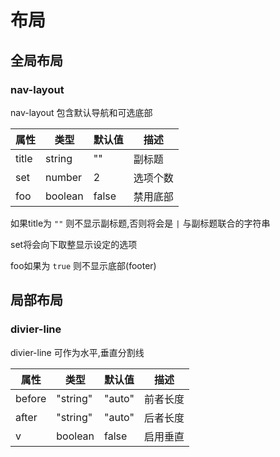 # 布局

## 全局布局

### nav-layout

nav-layout 包含默认导航和可选底部

|属性|类型|默认值|描述|
|---|---|---|---|
|title|string|""|副标题|
|set|number|2|选项个数|
|foo|boolean|false|禁用底部|

如果title为 `""` 则不显示副标题,否则将会是 `|` 与副标题联合的字符串

set将会向下取整显示设定的选项

foo如果为 `true` 则不显示底部(footer)

## 局部布局

### divier-line

divier-line 可作为水平,垂直分割线

|属性|类型|默认值|描述|
|---|---|---|---|
|before|"string"|"auto"|前者长度|
|after|"string"|"auto"|后者长度|
|v|boolean|false|启用垂直|
